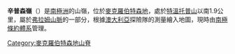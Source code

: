 {{Coord|68|6|S|62|23|E||display=title}}

'''辛普森嶺'''（{{lang-en|Simpson Ridge}}）是[[南極洲|南極洲]]的山嶺，位於[[麥克羅伯特森地|麥克羅伯特森地]]，處於[[特溫托普山|特溫托普山]]以南1.9公里，屬於[[弗拉姆山脈|弗拉姆山脈]]的一部分，根據[[澳大利亞|澳大利亞]]探險隊的測量繪入地圖，現時由[[南極條約體系|南極條約體系]]管理。

{{DEFAULTSORT:Simpson Ridge}}
[[Category:麥克羅伯特森地山脊|Category:麥克羅伯特森地山脊]]


{{MacRobertsonLand-geo-stub}}